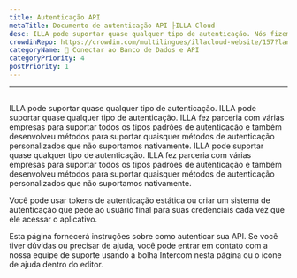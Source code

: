 ```yaml
---
title: Autenticação API
metaTitle: Documento de autenticação API ├ILLA Cloud
desc: ILLA pode suportar quase qualquer tipo de autenticação. Nós fizemos parcerias com várias empresas para apoiar todos os tipos padrão de autenticação e também desenvolvemos métodos para suportar quaisquer métodos de autenticação personalizados que não suportamos nativamente.
crowdinRepo: https://crowdin.com/multilingues/illacloud-website/157?languages=pt&filter=basic&value=0
categoryName: 📲 Conectar ao Banco de Dados e API
categoryPriority: 4
postPriority: 1
---
```


* * *

## <h2 hidden>Autenticação de API</h2>

ILLA pode suportar quase qualquer tipo de autenticação. ILLA pode suportar quase qualquer tipo de autenticação. ILLA fez parceria com várias empresas para suportar todos os tipos padrões de autenticação e também desenvolveu métodos para suportar quaisquer métodos de autenticação personalizados que não suportamos nativamente. ILLA pode suportar quase qualquer tipo de autenticação. ILLA fez parceria com várias empresas para suportar todos os tipos padrões de autenticação e também desenvolveu métodos para suportar quaisquer métodos de autenticação personalizados que não suportamos nativamente.

Você pode usar tokens de autenticação estática ou criar um sistema de autenticação que pede ao usuário final para suas credenciais cada vez que ele acessar o aplicativo.

Esta página fornecerá instruções sobre como autenticar sua API. Se você tiver dúvidas ou precisar de ajuda, você pode entrar em contato com a nossa equipe de suporte usando a bolha Intercom nesta página ou o ícone de ajuda dentro do editor.
